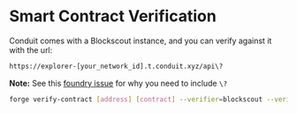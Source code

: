 # Smart Contract Verification

Conduit comes with a Blockscout instance, and you can verify against it with the url:

```txt copy
https://explorer-[your_network_id].t.conduit.xyz/api\?
```

**Note:** See this [foundry issue](https://github.com/foundry-rs/foundry/issues/5160#issuecomment-1631555377) for why you need to include `\?`

```bash copy
forge verify-contract [address] [contract] --verifier=blockscout --verifier-url=https://explorer-[your_network_id].t.conduit.xyz/api\?
```
